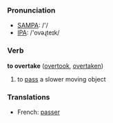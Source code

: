 === Pronunciation ===
*[[w:SAMPA|SAMPA]]: /'/
*[[w:IPA|IPA]]: /'ovəɻteɪk/

=== Verb ===

'''to overtake''' ([[overtook]], [[overtaken]])

# to [[pass]] a slower moving object

=== Translations ===
*French: [[passer]]